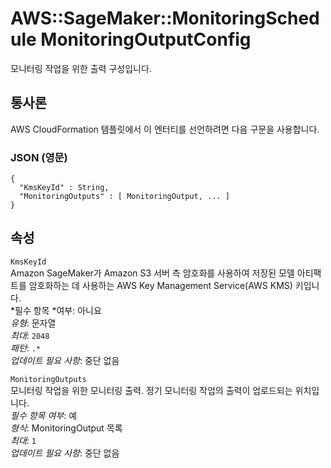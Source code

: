 # AWS::SageMaker::MonitoringSchedule MonitoringOutputConfig

모니터링 작업을 위한 출력 구성입니다.

## 통사론

AWS CloudFormation 템플릿에서 이 엔터티를 선언하려면 다음 구문을 사용합니다.

### JSON (영문)

```
{
  "KmsKeyId" : String,
  "MonitoringOutputs" : [ MonitoringOutput, ... ]
}
```

## 속성

`KmsKeyId`  
Amazon SageMaker가 Amazon S3 서버 측 암호화를 사용하여 저장된 모델 아티팩트를 암호화하는 데 사용하는 AWS Key Management Service(AWS KMS) 키입니다.  
*필수 항목 *여부: 아니요  
_유형_: 문자열  
_최대_: `2048`  
_패턴_: `.*`  
_업데이트 필요 사항_: 중단 없음

`MonitoringOutputs`  
모니터링 작업을 위한 모니터링 출력. 정기 모니터링 작업의 출력이 업로드되는 위치입니다.  
_필수 항목 여부_: 예  
_형식_: MonitoringOutput 목록  
_최대_: `1`  
_업데이트 필요 사항_: 중단 없음
